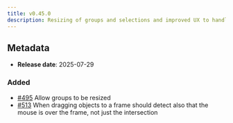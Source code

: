 ```yaml
---
title: v0.45.0
description: Resizing of groups and selections and improved UX to handle frames
---
```


## Metadata

- **Release date**: 2025-07-29

### Added

- [#495](https://github.com/InditexTech/weavejs/issues/495) Allow groups to be resized
- [#513](https://github.com/InditexTech/weavejs/issues/513) When dragging objects to a frame should detect also that the mouse is over the frame, not just the intersection
